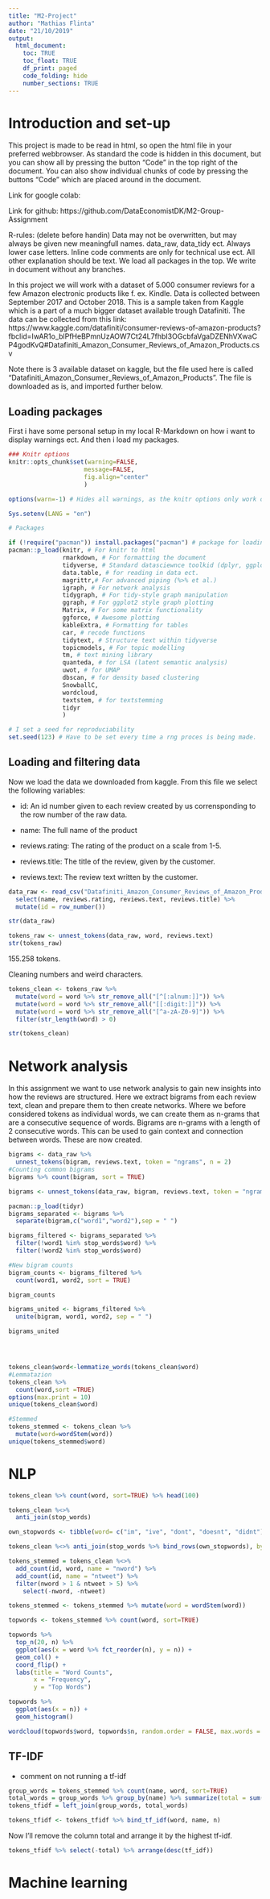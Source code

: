 ```yaml
---
title: "M2-Project"
author: "Mathias Flinta"
date: "21/10/2019"
output:
  html_document: 
    toc: TRUE
    toc_float: TRUE
    df_print: paged
    code_folding: hide
    number_sections: TRUE
---
```


# Introduction and set-up

This project is made to be read in html, so open the html file in your preferred webbrowser. As standard the code is hidden in this document, but you can show all by pressing the button "Code" in the top right of the document. You can also show individual chunks of code by pressing the buttons "Code" which are placed around in the document. 

Link for google colab: 

Link for github: https://github.com/DataEconomistDK/M2-Group-Assignment 

R-rules: (delete before handin)
Data may not be overwritten, but may always be given new meaningfull names. data_raw, data_tidy ect. 
Always lower case letters. 
Inline code comments are only for technical use ect. All other explanation should be text. 
We load all packages in the top. 
We write in document without any branches. 

In this project we will work with a dataset of 5.000 consumer reviews for a few Amazon electronic products like f. ex. Kindle. Data is collected between September 2017 and October 2018. This is a sample taken from Kaggle which is a part of a much bigger dataset available trough Datafiniti. The data can be collected from this link: https://www.kaggle.com/datafiniti/consumer-reviews-of-amazon-products?fbclid=IwAR1o_blPfHeBPmnUzAOW7Ct24L7fhbI3OGcbfaVgaDZENhVXwaCP4godKvQ#Datafiniti_Amazon_Consumer_Reviews_of_Amazon_Products.csv

Note there is 3 available dataset on kaggle, but the file used here is called "Datafiniti_Amazon_Consumer_Reviews_of_Amazon_Products". The file is downloaded as is, and imported further below. 

## Loading packages

First i have some personal setup in my local R-Markdown on how i want to display warnings ect. And then i load my packages. 
```r
### Knitr options
knitr::opts_chunk$set(warning=FALSE,
                     message=FALSE,
                     fig.align="center"
                     )

options(warn=-1) # Hides all warnings, as the knitr options only work on local R-Markdown mode. 

Sys.setenv(LANG = "en")
```

```r
# Packages

if (!require("pacman")) install.packages("pacman") # package for loading and checking packages :)
pacman::p_load(knitr, # For knitr to html
               rmarkdown, # For formatting the document
               tidyverse, # Standard datasciewnce toolkid (dplyr, ggplot2 et al.)
               data.table, # for reading in data ect. 
               magrittr,# For advanced piping (%>% et al.)
               igraph, # For network analysis
               tidygraph, # For tidy-style graph manipulation
               ggraph, # For ggplot2 style graph plotting
               Matrix, # For some matrix functionality
               ggforce, # Awesome plotting
               kableExtra, # Formatting for tables
               car, # recode functions 
               tidytext, # Structure text within tidyverse
               topicmodels, # For topic modelling
               tm, # text mining library
               quanteda, # for LSA (latent semantic analysis)
               uwot, # for UMAP
               dbscan, # for density based clustering
               SnowballC,
               wordcloud, 
               textstem, # for textstemming 
               tidyr
               )

# I set a seed for reproduciability
set.seed(123) # Have to be set every time a rng proces is being made. 
```

## Loading and filtering data

Now we load the data we downloaded from kaggle. From this file we select the following variables: 

- id: An id number given to each review created by us corrensponding to the row number of the raw data. 

- name: The full name of the product

- reviews.rating: The rating of the product on a scale from 1-5. 

- reviews.title: The title of the review, given by the customer. 

- reviews.text: The review text written by the customer. 

```r
data_raw <- read_csv("Datafiniti_Amazon_Consumer_Reviews_of_Amazon_Products.csv") %>% 
  select(name, reviews.rating, reviews.text, reviews.title) %>% 
  mutate(id = row_number())

str(data_raw)
```




```r
tokens_raw <- unnest_tokens(data_raw, word, reviews.text)
str(tokens_raw)
```
155.258 tokens. 




Cleaning numbers and weird characters. 
```r
tokens_clean <- tokens_raw %>%
  mutate(word = word %>% str_remove_all("[^[:alnum:]]")) %>% 
  mutate(word = word %>% str_remove_all("[[:digit:]]")) %>% 
  mutate(word = word %>% str_remove_all("[^a-zA-Z0-9]")) %>%
  filter(str_length(word) > 0)

str(tokens_clean)
```



# Network analysis

In this assignment we want to use network analysis to gain new insights into how the reviews are structured. Here we extract bigrams from each review text, clean and prepare them to then create networks. Where we before considered tokens as individual words, we can create them as n-grams that are a consecutive sequence of words. Bigrams are n-grams with a length of 2 consecutive words. This can be used to gain context and connection between words. These are now created. 

```r
bigrams <- data_raw %>%
  unnest_tokens(bigram, reviews.text, token = "ngrams", n = 2)
#Counting common bigrams
bigrams %>% count(bigram, sort = TRUE)

bigrams <- unnest_tokens(data_raw, bigram, reviews.text, token = "ngrams", n = 2) # n is the number of words to consider in each n-gram. 

```

```r
pacman::p_load(tidyr)
bigrams_separated <- bigrams %>% 
  separate(bigram,c("word1","word2"),sep = " ")

bigrams_filtered <- bigrams_separated %>% 
  filter(!word1 %in% stop_words$word) %>% 
  filter(!word2 %in% stop_words$word)

#New bigram counts
bigram_counts <- bigrams_filtered %>% 
  count(word1, word2, sort = TRUE)

bigram_counts
```




```r
bigrams_united <- bigrams_filtered %>% 
  unite(bigram, word1, word2, sep = " ")

bigrams_united
```





```r

```



```r

```




```r

```





```r
tokens_clean$word<-lemmatize_words(tokens_clean$word)
#Lemmatazion
tokens_clean %>% 
  count(word,sort =TRUE)
options(max.print = 10)
unique(tokens_clean$word)

#Stemmed
tokens_stemmed <- tokens_clean %>% 
  mutate(word=wordStem(word))
unique(tokens_stemmed$word)
```










# NLP
```r
tokens_clean %>% count(word, sort=TRUE) %>% head(100)
```





```r
tokens_clean %<>%
  anti_join(stop_words)
```



```r
own_stopwords <- tibble(word= c("im", "ive", "dont", "doesnt", "didnt"), lexicon = "OWN")
```




```r
tokens_clean %<>% anti_join(stop_words %>% bind_rows(own_stopwords), by = "word") 
```




```r
tokens_stemmed = tokens_clean %<>%
  add_count(id, word, name = "nword") %>%
  add_count(id, name = "ntweet") %>%
  filter(nword > 1 & ntweet > 5) %>%
    select(-nword, -ntweet)
```




```r
tokens_stemmed <- tokens_stemmed %>% mutate(word = wordStem(word))
```




```r
topwords <- tokens_stemmed %>% count(word, sort=TRUE)
```





```r
topwords %>%
  top_n(20, n) %>%
  ggplot(aes(x = word %>% fct_reorder(n), y = n)) +
  geom_col() +
  coord_flip() +
  labs(title = "Word Counts", 
       x = "Frequency", 
       y = "Top Words")
```





```r
topwords %>%
  ggplot(aes(x = n)) + 
  geom_histogram()
```





```r
wordcloud(topwords$word, topwords$n, random.order = FALSE, max.words = 50, colors = brewer.pal(8,"Dark2"))
```




## TF-IDF
- comment on not running a tf-idf



```r
group_words = tokens_stemmed %>% count(name, word, sort=TRUE)
total_words = group_words %>% group_by(name) %>% summarize(total = sum(n)) 
tokens_tfidf = left_join(group_words, total_words)
```




```r
tokens_tfidf <- tokens_tfidf %>% bind_tf_idf(word, name, n)
```




Now I'll remove the column total and arrange it by the highest tf-idf. 




```r
tokens_tfidf %>% select(-total) %>% arrange(desc(tf_idf))
```




# Machine learning







